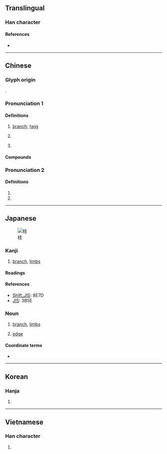 {{also|支}}
{{character info/new}}
==Translingual==

===Han character===
{{Han char|rn=75|rad=木|as=04|sn=8|four=44947|canj=DJE|ids=⿰木支}}

====References====
* {{Han ref|kx=0516.120|dkj=14557|dj=0904.060|hdz=21165.070|uh=679D|ud=26525|bh=AA4B|bd=43595}}

----

==Chinese==
{{zh-forms}}

===Glyph origin===
{{Han etym}}
{{Han compound|木|支|c1=s|c2=p|ls=psc|t1=tree}}.

===Pronunciation 1===
{{zh-pron
|m=zhī
|c=zi1
|h=pfs=kî
|mn=ki/chi
|mn_note=ki - vernacular; chi - literary
|mn-t=gi1
|mc=y
|oc=y
|ma=
|cat=n,cls,pn
}}

====Definitions====
{{zh-hanzi}}

# [[branch]]; [[twig]]
#: {{zh-x|柳 枝 低垂 在 水面 上{shang}。|The '''branches''' of the willows drooped over the water.}}
#: {{zh-x|他 把 不 結{jiē}果 的 枝 都 修剪 掉。|He pruned every '''branch''' that did not bear fruit.}}
# {{zh-classifier|long cylindrical objects (stick, pen, rod, flower with stem, etc)}}
#: {{zh-x|一 枝 鉛筆|a pencil}}
#: {{zh-x|一 枝 槍|a gun}}
# {{surname|lang=zh}}

====Compounds====
{{zh-der|荔枝|樹枝|佔高枝兒|不蔓不枝|孫枝|一枝春|傲霜枝|一枝花|修枝|一枝棲|反掌折枝|側枝|彊幹弱枝|別生枝節|巴高枝兒|強本弱枝|宗枝|一枝獨秀|同氣連枝|壓枝|南枝北枝|剪枝|強幹弱枝|枝官|攀枝運動|枝解|枝詞蔓語|添枝加葉|枝頭|故生枝節|橄欖枝|本枝|本枝百世|接枝|枝條|枝繁葉茂|枝幹|枝辭|枯枝再春|打金枝|枝椏|玉枝卜壽|柔枝嫩葉|枝葉|整枝|櫱枝|根朽枝枯|玉葉金枝|桂林一枝|正枝正葉|枝枝節節|桂枝|有枝節|枝葉扶疏|瓊枝玉樹|橫生枝節|枝針|比目連枝|枝蔓|登枝捐本|瘋枝|有枝有葉|番荔枝|比翼連枝|旁生枝節|攀高枝|插枝|爬高枝兒|拖枝馬遠|枝棲|登高枝|槍枝|添枝接葉|璚枝|瓊枝玉葉|橫枝兒|枝節|百枝蓮|柳枝|柘枝|枝梧|枝梢|枝柯|枝杈|枝兒|枝接|有枝添葉|楊枝魚|折枝|連枝樹|粗枝大葉|鷦鷯一枝|花枝招展|節外生枝|細枝末節|連枝帶葉|繁華損枝|花枝|節上生枝|高枝兒|跳枝兒|連理枝分|荔枝奴|連枝分葉|葉枝|翦枝竭流|金枝玉葉|竹枝詞|胡枝子|連理枝|詞無枝葉|配子枝|連枝比翼|連枝|花枝兒|軟枝黃蟬|莓枝|花枝招颭|枝江|丫枝|椏枝|虯枝}}

===Pronunciation 2===
{{zh-pron
|m=qí
|c=kei4
|ma=y
|cat=n,a
}}

====Definitions====
{{zh-hanzi}}

# {{zh-alt-form|跂|extra toe}}
# {{zh-alt-form|歧|divergent}}

{{zh-cat|Intermediate}}

----

==Japanese==
[[File:Acacia constricta branch.jpg|thumb|枝]]

===Kanji===
{{ja-kanji|grade=5|rs=木04}}

# [[branch]], [[limbs]]

====Readings====
{{ja-readings
|goon=し, ぎ
|kanon=し, き
|kun=えだ-
|nanori=え, えだ, き, しげ, しな
}}

====References====
* [[Wikipedia:Shift_JIS|Shift_JIS]]: 8E7D
* [[Wikipedia:JIS encoding|JIS]]: 3B5E

===Noun===
{{ja-noun|えだ}}

# [[branch]], [[limbs]]
# {{lb|ja|graph theory|sort=えだ}} [[edge]]

====Coordinate terms====
* {{ja-r|葉|gloss=leaf|は}}

----

==Korean==

===Hanja===
{{ko-hanja|hangeul=[[지]]|eumhun=|rv=ji|mr=chi|y=ci}}

# {{defn|lang=ko|sort=木04}}

----

==Vietnamese==

===Han character===
{{vi-hantu|[[chi]], [[che]]|rs=木04}}

# {{defn|lang=vi|sort=木04}}